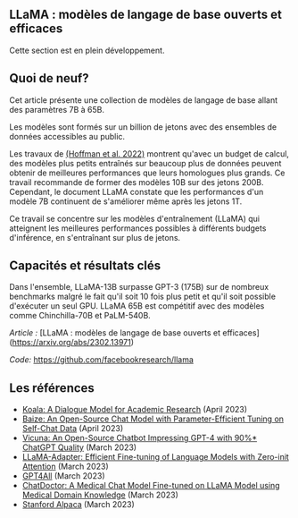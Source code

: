 ## LLaMA : modèles de langage de base ouverts et efficaces

<Callout emoji="⚠️">
  Cette section est en plein développement.
</Callout>




## Quoi de neuf?

Cet article présente une collection de modèles de langage de base allant des paramètres 7B à 65B.

Les modèles sont formés sur un billion de jetons avec des ensembles de données accessibles au public.

Les travaux de [(Hoffman et al. 2022)](https://arxiv.org/abs/2203.15556) montrent qu'avec un budget de calcul, des modèles plus petits entraînés sur beaucoup plus de données peuvent obtenir de meilleures performances que leurs homologues plus grands. Ce travail recommande de former des modèles 10B sur des jetons 200B. Cependant, le document LLaMA constate que les performances d'un modèle 7B continuent de s'améliorer même après les jetons 1T.

<Screenshot src={LLAMA1} alt="LLAMA1" />

Ce travail se concentre sur les modèles d'entraînement (LLaMA) qui atteignent les meilleures performances possibles à différents budgets d'inférence, en s'entraînant sur plus de jetons.


## Capacités et résultats clés

Dans l'ensemble, LLaMA-13B surpasse GPT-3 (175B) sur de nombreux benchmarks malgré le fait qu'il soit 10 fois plus petit et qu'il soit possible d'exécuter un seul GPU. LLaMA 65B est compétitif avec des modèles comme Chinchilla-70B et PaLM-540B.


*Article :* [LLaMA : modèles de langage de base ouverts et efficaces] (https://arxiv.org/abs/2302.13971)

*Code:* https://github.com/facebookresearch/llama

## Les références

- [Koala: A Dialogue Model for Academic Research](https://bair.berkeley.edu/blog/2023/04/03/koala/) (April 2023)
- [Baize: An Open-Source Chat Model with Parameter-Efficient Tuning on Self-Chat Data](https://arxiv.org/abs/2304.01196) (April 2023)
- [Vicuna: An Open-Source Chatbot Impressing GPT-4 with 90%* ChatGPT Quality](https://vicuna.lmsys.org/) (March 2023)
- [LLaMA-Adapter: Efficient Fine-tuning of Language Models with Zero-init Attention](https://arxiv.org/abs/2303.16199) (March 2023)
- [GPT4All](https://github.com/nomic-ai/gpt4all) (March 2023)
- [ChatDoctor: A Medical Chat Model Fine-tuned on LLaMA Model using Medical Domain Knowledge](https://arxiv.org/abs/2303.14070) (March 2023)
- [Stanford Alpaca](https://github.com/tatsu-lab/stanford_alpaca) (March 2023)